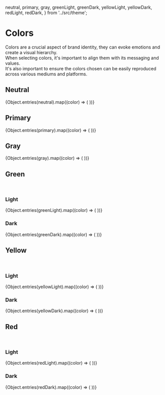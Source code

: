   neutral,
  primary,
  gray,
  greenLight,
  greenDark,
  yellowLight,
  yellowDark,
  redLight,
  redDark,
} from '../src/theme';

<Meta title="Theme/Colors" />

# Colors

Colors are a crucial aspect of brand identity, they can evoke emotions and create a visual hierarchy.<br />
When selecting colors, it's important to align them with its messaging and values.<br />
It's also important to ensure the colors chosen can be easily reproduced across various mediums and platforms.

## Neutral

<ColorPalette>
  {Object.entries(neutral).map((color) => (
    <ColorItem
      key={color[0]}
      title={color[0]}
      subtitle={color[1]}
      colors={[color[1]]}
    />
  ))}
</ColorPalette>

## Primary

<ColorPalette>
  {Object.entries(primary).map((color) => (
    <ColorItem
      key={color[0]}
      title={color[0]}
      subtitle={color[1]}
      colors={[color[1]]}
    />
  ))}
</ColorPalette>

## Gray

<ColorPalette>
  {Object.entries(gray).map((color) => (
    <ColorItem
      key={color[0]}
      title={color[0]}
      subtitle={color[1]}
      colors={[color[1]]}
    />
  ))}
</ColorPalette>

## Green

<br />

### Light

<ColorPalette>
  {Object.entries(greenLight).map((color) => (
    <ColorItem
      key={color[0]}
      title={color[0]}
      subtitle={color[1]}
      colors={[color[1]]}
    />
  ))}
</ColorPalette>

### Dark

<ColorPalette>
  {Object.entries(greenDark).map((color) => (
    <ColorItem
      key={color[0]}
      title={color[0]}
      subtitle={color[1]}
      colors={[color[1]]}
    />
  ))}
</ColorPalette>

## Yellow

<br />

### Light

<ColorPalette>
  {Object.entries(yellowLight).map((color) => (
    <ColorItem
      key={color[0]}
      title={color[0]}
      subtitle={color[1]}
      colors={[color[1]]}
    />
  ))}
</ColorPalette>

### Dark

<ColorPalette>
  {Object.entries(yellowDark).map((color) => (
    <ColorItem
      key={color[0]}
      title={color[0]}
      subtitle={color[1]}
      colors={[color[1]]}
    />
  ))}
</ColorPalette>

## Red

<br />

### Light

<ColorPalette>
  {Object.entries(redLight).map((color) => (
    <ColorItem
      key={color[0]}
      title={color[0]}
      subtitle={color[1]}
      colors={[color[1]]}
    />
  ))}
</ColorPalette>

### Dark

<ColorPalette>
  {Object.entries(redDark).map((color) => (
    <ColorItem
      key={color[0]}
      title={color[0]}
      subtitle={color[1]}
      colors={[color[1]]}
    />
  ))}
</ColorPalette>
